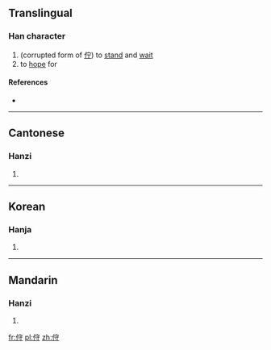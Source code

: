 ==Translingual==

===Han character===
{{Han char|rn=9|rad=人|as=06|sn=8|four=23724<sub>2</sub>|canj=人十木戈 (OJDI)|ids=⿰[[亻]][[守]]}}

# (corrupted form of [[佇]]) to [[stand]] and [[wait]]
# to [[hope]] for

====References====
* {{Han ref|kx=0102.230|hdz=10154.020|uh=344F|ud=13391}}

----

==Cantonese==

===Hanzi===
{{yue-hanzi|jyut=[[cyu5]], [[zyu2]]|y=chyu5, jyu2}}

# {{defn|lang=yue|sort=人06}}

----

==Korean==

===Hanja===
{{ko-hanja|hangeul=저|rv=jeo|mr=chŏ|y=ce|eumhun=우두커니|ehrv=udukeoni|ehmr=uduk'ŏni|ehy=wudwukeni}}

# {{defn|lang=ko|sort=人06}}

----

==Mandarin==

===Hanzi===
{{cmn-hanzi|pin=[[zhù]] ([[zhu4]])|wg=chu<sup>4</sup>}}

# {{defn|lang=cmn|sort=人06}}

[[fr:㑏]]
[[pl:㑏]]
[[zh:㑏]]